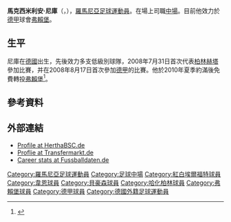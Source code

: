 {{noteTA|G1=足球|G1=德甲
|T=zh-hans:馬克西米利安·尼庫; zh-hk:馬克西米利安·歷古; 
|1=zh-hans:尼庫; zh-hk:歷古;
}}
{{Football player infobox
| playername         = 馬克西米利安·尼庫<br />'' Maximilian Nicu''
| image              = [[File:Maximilian_Nicu_-_Hertha_BSC_Berlin_(2).jpg|280 px]]
| fullname           =  Maximilian Nicu
| nickname           = 
| dateofbirth        = {{birth date and age|1982|11|25}}
| cityofbirth        = Prien am Chiemsee
| countryofbirth     = [[西德|西德]]
| height             = {{height|meters=1.91}}
| currentclub        = [[弗賴堡足球俱樂部|弗賴堡]]
| clubnumber         = 10
| position           = [[中場|中場]]
| youthyears         = 1997-2002
| youthclubs         = [[翁特哈興足球俱樂部|翁特哈興]]
| years              = 2002–2004<br />2004<br />2005–2006<br />2006–2007<br />2007–2008<br />2008–2010<br />2010–
| clubs              = [[翁特哈興足球俱樂部|翁特哈興]]<br />[[紅白埃爾福特足球俱樂部|紅白埃爾福特]]<br />[[韋恩威斯巴登足球俱樂部|韋恩威斯巴登]]<br />[[布格豪森足球俱樂部|布格豪森]]<br />[[韋恩威斯巴登足球俱樂部|韋恩威斯巴登]]<br />[[柏林赫塔足球俱樂部|柏林赫塔]]<br />[[弗賴堡足球俱樂部|弗賴堡]]
| caps(goals)        = {{0}}23 {{0}}{{0}}(2)<br />{{0}}13 {{0}}{{0}}(0)<br />{{0}}48 {{0}}(20)<br />{{0}}31 {{0}}{{0}}(4)<br />{{0}}32 {{0}}{{0}}(6)<br />{{0}}43 {{0}}{{0}}(3)<br />{{0}}23 {{0}}{{0}}(0)
| nationalyears      = 2009-
| nationalteam       = [[羅馬尼亞國家足球隊|羅馬尼亞]]
| nationalcaps(goals)= {{0}}{{0}}3 {{0}}{{0}}(0)
| pcupdate           = 2011年8月12日 (五) 08:11 (UTC)
| ntupdate           = 2009.09.05
}}
'''馬克西米利安·尼庫'''（{{lang-ro|'''Maximilian Nicu'''}}，{{bd|1982年|11月25日|||Nicu}}），[[羅馬尼亞|羅馬尼亞]][[足球|足球]][[運動員|運動員]]。在場上司職[[中場|中場]]。目前他效力於[[德甲|德甲]]球會[[弗賴堡足球俱樂部|弗賴堡]]。

==生平==
尼庫在[[德國|德國]]出生，先後效力多支低級別球隊，2008年7月31日首次代表[[柏林赫塔足球俱樂部|柏林赫塔]]參加比賽，并在2008年8月17日首次參加[[德甲|德甲]]的比賽。他於2010年夏季約滿後免費轉投[[弗賴堡足球俱樂部|弗賴堡]]<ref>{{cite news|language=zh-hans|url=http://www.dfo.cn/dfo/show.asp?id=10482|title=尼库告别柏林 罗马尼亚国脚加盟弗赖堡|publisher=德国足球在线|date=2010-07-02|accessdate=2011-08-12|deadurl=yes|archiveurl=https://web.archive.org/web/20100709085646/http://www.dfo.cn/dfo/show.asp?id=10482|archivedate=2010-07-09}}</ref>。

==參考資料==
{{reflist}}

==外部連結==
*[http://www.herthabsc.de/index.php?id=1287 Profile at HerthaBSC.de] {{Wayback|url=http://www.herthabsc.de/index.php?id=1287 |date=20090222094226 }}
*[https://web.archive.org/web/20100314150429/http://www.transfermarkt.de/de/spieler/2345/maximilian-nicu/profil.html Proflie at Transfermarkt.de] {{de icon}}
*[http://www.fussballdaten.de/spieler/nicumaximilian/ Career stats at Fussballdaten.de] {{Wayback|url=http://www.fussballdaten.de/spieler/nicumaximilian/ |date=20160306092351 }} {{de icon}}

{{DEFAULTSORT:Nicu, Maximilian}}
[[Category:羅馬尼亞足球運動員|Category:羅馬尼亞足球運動員]]
[[Category:足球中場|Category:足球中場]]
[[Category:紅白埃爾福特球員|Category:紅白埃爾福特球員]]
[[Category:韋恩球員|Category:韋恩球員]]
[[Category:貝豪森球員|Category:貝豪森球員]]
[[Category:哈化柏林球員|Category:哈化柏林球員]]
[[Category:弗賴堡球員|Category:弗賴堡球員]]
[[Category:德甲球員|Category:德甲球員]]
[[Category:德國外籍足球運動員|Category:德國外籍足球運動員]]